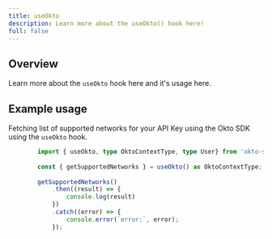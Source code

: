 ```yaml
---
title: useOkto
description: Learn more about the useOkto() hook here!
full: false
---
```



## Overview

Learn more about the `useOkto` hook here and it's usage here.

## Example usage

Fetching list of supported networks for your API Key using the Okto SDK using the `useOkto` hook.

```typescript title="Sample.ts"
        import { useOkto, type OktoContextType, type User} from 'okto-sdk-react';
 
        const { getSupportedNetworks } = useOkto() as OktoContextType;
 
        getSupportedNetworks()
            .then((result) => {
                console.log(result)
            })
            .catch((error) => {
                console.error(`error:`, error);
            });
```